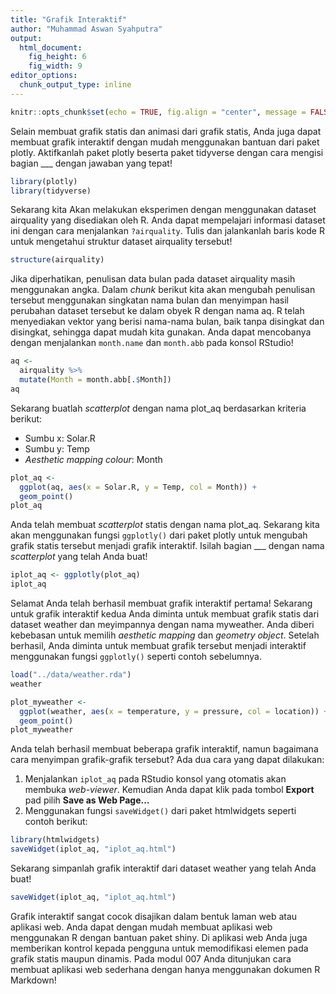 ```yaml
---
title: "Grafik Interaktif"
author: "Muhammad Aswan Syahputra"
output: 
  html_document:
    fig_height: 6
    fig_width: 9
editor_options: 
  chunk_output_type: inline
---
```


```r
knitr::opts_chunk$set(echo = TRUE, fig.align = "center", message = FALSE, warning = FALSE)
```

Selain membuat grafik statis dan animasi dari grafik statis, Anda juga dapat membuat grafik interaktif dengan mudah menggunakan bantuan dari paket plotly. Aktifkanlah paket plotly beserta paket tidyverse dengan cara mengisi bagian ___ dengan jawaban yang tepat!

```r
library(plotly)
library(tidyverse)
```

Sekarang kita Akan melakukan eksperimen dengan menggunakan dataset airquality yang disediakan oleh R. Anda dapat mempelajari informasi dataset ini dengan cara menjalankan `?airquality`. Tulis dan jalankanlah baris kode R untuk mengetahui struktur dataset airquality tersebut!

```r
structure(airquality)
```

Jika diperhatikan, penulisan data bulan pada dataset airquality masih menggunakan angka. Dalam *chunk* berikut kita akan mengubah penulisan tersebut menggunakan singkatan nama bulan dan menyimpan hasil perubahan dataset tersebut ke dalam obyek R dengan nama aq. R telah menyediakan vektor yang berisi nama-nama bulan, baik tanpa disingkat dan disingkat, sehingga dapat mudah kita gunakan. Anda dapat mencobanya dengan menjalankan `month.name` dan `month.abb` pada konsol RStudio!

```r
aq <- 
  airquality %>% 
  mutate(Month = month.abb[.$Month])
aq
```

Sekarang buatlah *scatterplot* dengan nama plot_aq berdasarkan kriteria berikut:

* Sumbu x: Solar.R
* Sumbu y: Temp
* *Aesthetic mapping colour*: Month


```r
plot_aq <- 
  ggplot(aq, aes(x = Solar.R, y = Temp, col = Month)) +
  geom_point()
plot_aq
```

Anda telah membuat *scatterplot* statis dengan nama plot_aq. Sekarang kita akan menggunakan fungsi `ggplotly()` dari paket plotly untuk mengubah grafik statis tersebut menjadi grafik interaktif. Isilah bagian ___ dengan nama *scatterplot* yang telah Anda buat!

```r
iplot_aq <- ggplotly(plot_aq)
iplot_aq
```

Selamat Anda telah berhasil membuat grafik interaktif pertama! Sekarang untuk grafik interaktif kedua Anda diminta untuk membuat grafik statis dari dataset weather dan meyimpannya dengan nama myweather. Anda diberi kebebasan untuk memilih *aesthetic mapping* dan *geometry object*. Setelah berhasil, Anda diminta untuk membuat grafik tersebut menjadi interaktif menggunakan fungsi `ggplotly()` seperti contoh sebelumnya.

```r
load("../data/weather.rda")
weather
```

```r
plot_myweather <- 
  ggplot(weather, aes(x = temperature, y = pressure, col = location)) +
  geom_point()
plot_myweather
```
Anda telah berhasil membuat beberapa grafik interaktif, namun bagaimana cara menyimpan grafik-grafik tersebut? Ada dua cara yang dapat dilakukan:

1. Menjalankan `iplot_aq` pada RStudio konsol yang otomatis akan membuka *web-viewer*. Kemudian Anda dapat klik pada tombol **Export** pad pilih **Save as Web Page...**
2. Menggunakan fungsi `saveWidget()` dari paket htmlwidgets seperti contoh berikut:

```r
library(htmlwidgets)
saveWidget(iplot_aq, "iplot_aq.html")
```

Sekarang simpanlah grafik interaktif dari dataset weather yang telah Anda buat!

```r
saveWidget(iplot_aq, "iplot_aq.html")
```

Grafik interaktif sangat cocok disajikan dalam bentuk laman web atau aplikasi web. Anda dapat dengan mudah membuat aplikasi web menggunakan R dengan bantuan paket shiny. Di aplikasi web Anda juga memberikan kontrol kepada pengguna untuk memodifikasi elemen pada grafik statis maupun dinamis. Pada modul 007 Anda ditunjukan cara membuat aplikasi web sederhana dengan hanya menggunakan dokumen R Markdown!
